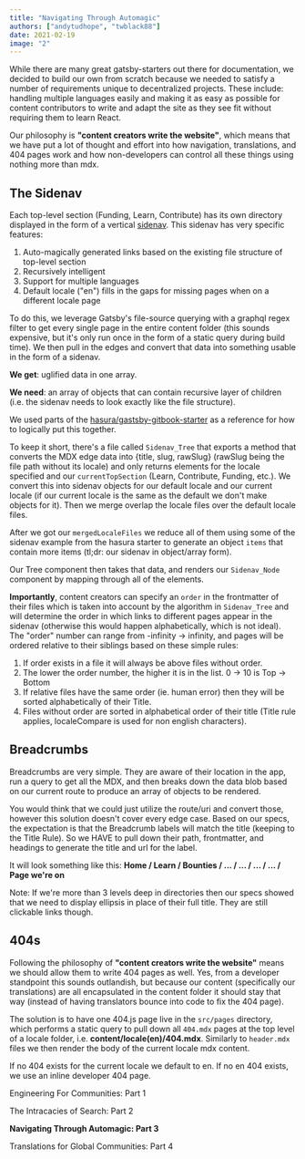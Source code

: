 ```yaml
---
title: "Navigating Through Automagic"
authors: ["andytudhope", "twblack88"]
date: 2021-02-19
image: "2"
---
```


While there are many great gatsby-starters out there for documentation, we decided
to build our own from scratch because we needed to satisfy a number of requirements
unique to decentralized projects. These include: handling multiple languages easily and
making it as easy as possible for content contributors to write and adapt the site
as they see fit without requiring them to learn React.

Our philosophy is **"content creators write the website"**, which means that we
have put a lot of thought and effort into how navigation, translations, and 404 pages work
and how non-developers can control all these things using nothing more than mdx.

## The Sidenav

Each top-level section (Funding, Learn, Contribute) has its own directory displayed
in the form of a vertical [sidenav](https://github.com/makerdao/community-portal/tree/r2d/src/modules/navigation).
This sidenav has very specific features:

1. Auto-magically generated links based on the existing file structure of top-level section
2. Recursively intelligent
3. Support for multiple languages
4. Default locale ("en") fills in the gaps for missing pages when on a different locale page

To do this, we leverage Gatsby's file-source querying with a graphql regex filter to get every
single page in the entire content folder (this sounds expensive, but it's only run once
in the form of a static query during build time). We then pull in the edges and convert
that data into something usable in the form of a sidenav.

<CTA>


**We get**: uglified data in one array.

**We need**: an array of objects that can contain recursive layer of children  
(i.e. the sidenav needs to look exactly like the file structure).

</CTA>


We used parts of the [hasura/gastsby-gitbook-starter](https://github.com/hasura/gatsby-gitbook-starter)
as a reference for how to logically put this together.

To keep it short, there's a file called `Sidenav_Tree` that exports a method that
converts the MDX edge data into {title, slug, rawSlug} (rawSlug being the file path without its locale)
and only returns elements for the locale specified and our `currentTopSection` (Learn, Contribute, Funding, etc.).
We convert this into sidenav objects for our default locale and our current locale
(if our current locale is the same as the default we don't make objects for it).
Then we merge overlap the locale files over the default locale files.

After we got our `mergedLocaleFiles` we reduce all of them using some of the sidenav example
from the hasura starter to generate an object `items` that contain more items
(tl;dr: our sidenav in object/array form).

Our Tree component then takes that data, and renders our `Sidenav_Node` component by mapping
through all of the elements.

**Importantly**, content creators can specify an `order` in the frontmatter of their files which
is taken into account by the algorithm in `Sidenav_Tree` and will determine the order in which links
to different pages appear in the sidenav (otherwise this would happen alphabetically, which is not
ideal). The "order" number can range from -infinity -> infinity, and pages will be ordered
relative to their siblings based on these simple rules:

1. If order exists in a file it will always be above files without order.
2. The lower the order number, the higher it is in the list. 0 -> 10 is Top -> Bottom
3. If relative files have the same order (ie. human error) then they will be sorted alphabetically of their Title.
4. Files without order are sorted in alphabetical order of their title (Title rule applies, localeCompare is used for non english characters).

## Breadcrumbs

Breadcrumbs are very simple. They are aware of their location in the app, run a query to get all the MDX,
and then breaks down the data blob based on our current route to produce an array of objects to be rendered.

You would think that we could just utilize the route/uri and convert those, however this solution doesn't
cover every edge case. Based on our specs, the expectation is that the Breadcrumb labels will match the
title (keeping to the Title Rule). So we HAVE to pull down their path, frontmatter, and headings to generate
the title and url for the label.

It will look something like this:
**Home / Learn / Bounties / ... / ... / ... / ... / Page we're on**

Note: If we're more than 3 levels deep in directories then our specs showed that we need to display
ellipsis in place of their full title. They are still clickable links though.

## 404s

Following the philosophy of **"content creators write the website"** means we should allow them to
write 404 pages as well. Yes, from a developer standpoint this sounds outlandish, but because our
content (specifically our translations) are all encapsulated in the content folder it should stay that way
(instead of having translators bounce into code to fix the 404 page).

The solution is to have one 404.js page live in the `src/pages` directory, which performs a static query to
pull down all `404.mdx` pages at the top level of a locale folder, i.e. **content/locale(en)/404.mdx**.
Similarly to `header.mdx` files we then render the body of the current locale mdx content.

If no 404 exists for the current locale we default to en. If no en 404 exists, we use an inline developer 404 page.

<List>

<Link to="/en/blog/community/Engineering-for-communities">

Engineering For Communities: Part 1

</Link>

<Link to="/en/blog/community/eng-search">

The Intracacies of Search: Part 2

</Link>

<Link to="/en/blog/community/eng-navigation">

**Navigating Through Automagic: Part 3**

</Link>

<Link to="/en/blog/community/eng-language">

Translations for Global Communities: Part 4

</Link>

</List>